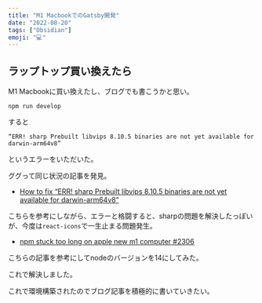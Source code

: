 ```yaml
---
title: "M1 MacbookでのGatsby開発"
date: "2022-08-20"
tags: ["Obsidian"]
emoji: "💻"
---
```



## ラップトップ買い換えたら

M1 Macbookに買い換えたし、ブログでも書こうかと思い。

```shell
npm run develop
```

すると

```shell
“ERR! sharp Prebuilt libvips 8.10.5 binaries are not yet available for darwin-arm64v8”
```

というエラーをいただいた。

ググって同じ状況の記事を発見。

- [How to fix “ERR! sharp Prebuilt libvips 8.10.5 binaries are not yet available for darwin-arm64v8”](https://joseph-pereniguez.medium.com/how-to-fix-err-sharp-prebuilt-libvips-8-10-5-binaries-are-not-yet-available-for-darwin-arm64v8-1d29d538e932)

こちらを参考にしながら、エラーと格闘すると、sharpの問題を解決したっぽいが、今度は`react-icons`で一生止まる問題発生。

- [npm stuck too long on apple new m1 computer #2306](https://github.com/npm/cli/issues/2306)

こちらの記事を参考にしてnodeのバージョンを14にしてみた。

これで解決しました。

これで環境構築されたのでブログ記事を積極的に書いていきたい。





